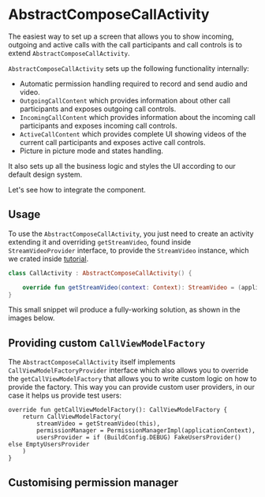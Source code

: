 # AbstractComposeCallActivity

The easiest way to set up a screen that allows you to show incoming, outgoing and active calls with the call participants and call controls is to extend `AbstractComposeCallActivity`.

`AbstractComposeCallActivity` sets up the following functionality internally:

* Automatic permission handling required to record and send audio and video.
* `OutgoingCallContent` which provides information about other call participants and exposes outgoing call controls.
* `IncomingCallContent` which provides information about the incoming call participants and exposes incoming call controls.
* `ActiveCallContent` which provides complete UI showing videos of the current call participants and exposes active call controls.
* Picture in picture mode and states handling.

It also sets up all the business logic and styles the UI according to our default design system.

Let's see how to integrate the component.

## Usage

<!-- TODO link tutorial -->
To use the `AbstractComposeCallActivity`, you just need to create an activity extending it and overriding `getStreamVideo`, found inside `StreamVideoProvider` interface, to provide the `StreamVideo` instance, which we crated inside [tutorial](../../01-basics/01-tutorial).

```kotlin
class CallActivity : AbstractComposeCallActivity() {

    override fun getStreamVideo(context: Context): StreamVideo = (applicationContext as VideoApp).streamVideo
}
```

This small snippet wil produce a fully-working solution, as shown in the images below.

<!-- TODO add some images -->

## Providing custom `CallViewModelFactory`

The `AbstractComposeCallActivity` itself implements `CallViewModelFactoryProvider` interface which also allows you to override the `getCallViewModelFactory` that allows you to write custom logic on how to provide the factory. This way you can provide custom user providers, in our case it helps us provide test users:

```
override fun getCallViewModelFactory(): CallViewModelFactory {
    return CallViewModelFactory(
        streamVideo = getStreamVideo(this),
        permissionManager = PermissionManagerImpl(applicationContext),
        usersProvider = if (BuildConfig.DEBUG) FakeUsersProvider() else EmptyUsersProvider
    )
}
```

<!-- TODO update after https://github.com/GetStream/stream-video-android/pull/110 has been sorted out -->
## Customising permission manager